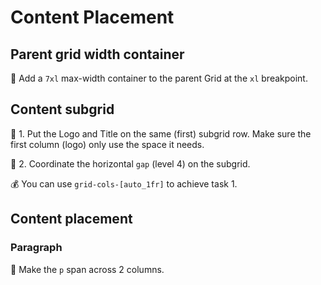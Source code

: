 # Content Placement

## Parent grid width container

🐨 Add a `7xl` max-width container to the parent Grid at the `xl` breakpoint.

## Content subgrid

🐨 1. Put the Logo and Title on the same (first) subgrid row. Make sure the first column (logo) only use the space it needs.

🐨 2. Coordinate the horizontal `gap` (level 4) on the subgrid.

💰 You can use `grid-cols-[auto_1fr]` to achieve task 1.

## Content placement

### Paragraph

🐨 Make the `p` span across 2 columns.
